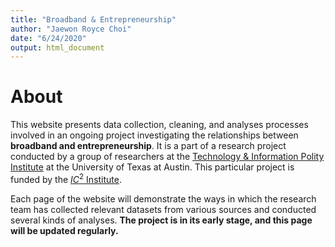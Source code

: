 ```yaml
---
title: "Broadband & Entrepreneurship"
author: "Jaewon Royce Choi"
date: "6/24/2020"
output: html_document
---
```


# About

This website presents data collection, cleaning, and analyses processes involved in an ongoing project investigating the relationships between **broadband and entrepreneurship**. It is a part of a research project conducted by a group of researchers at the [Technology & Information Polity Institute](https://texastipi.org) at the University of Texas at Austin. This particular project is funded by the [$IC^{2}$ Institute](https://ic2.utexas.edu).

Each page of the website will demonstrate the ways in which the research team has collected relevant datasets from various sources and conducted several kinds of analyses. **The project is in its early stage, and this page will be updated regularly.**